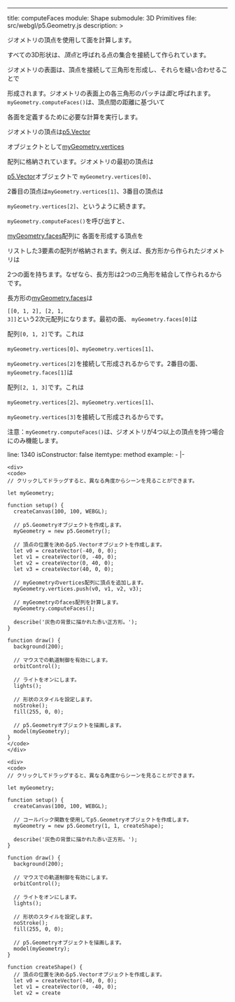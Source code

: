 ---
title: computeFaces
module: Shape
submodule: 3D Primitives
file: src/webgl/p5.Geometry.js
description: >
  <p>ジオメトリの頂点を使用して面を計算します。</p>

  <p>すべての3D形状は、<em>頂点</em>と呼ばれる点の集合を接続して作られています。

  ジオメトリの表面は、頂点を接続して三角形を形成し、それらを縫い合わせることで

  形成されます。ジオメトリの表面上の各三角形のパッチは<em>面</em>と呼ばれます。
  <code>myGeometry.computeFaces()</code>は、頂点間の距離に基づいて

  各面を定義するために必要な計算を実行します。</p>

  <p>ジオメトリの頂点は<a href="/reference/p5/p5.Vector">p5.Vector</a>

  オブジェクトとして<a href="/reference/p5.Geometry/vertices/">myGeometry.vertices</a>

  配列に格納されています。ジオメトリの最初の頂点は

  <a href="/reference/p5/p5.Vector">p5.Vector</a>オブジェクトで
  <code>myGeometry.vertices[0]</code>、

  2番目の頂点は<code>myGeometry.vertices[1]</code>、3番目の頂点は

  <code>myGeometry.vertices[2]</code>、というように続きます。</p>

  <p><code>myGeometry.computeFaces()</code>を呼び出すと、

  <a href="/reference/p5.Geometry/faces/">myGeometry.faces</a>配列に
  各面を形成する頂点を

  リストした3要素の配列が格納されます。例えば、長方形から作られたジオメトリは

  2つの面を持ちます。なぜなら、長方形は2つの三角形を結合して作られるからです。

  長方形の<a href="/reference/p5.Geometry/faces/">myGeometry.faces</a>は

  <code>[[0, 1, 2], [2, 1, 3]]</code>という2次元配列になります。最初の面、
  <code>myGeometry.faces[0]</code>は

  配列<code>[0, 1, 2]</code>です。これは

  <code>myGeometry.vertices[0]</code>、<code>myGeometry.vertices[1]</code>、

  <code>myGeometry.vertices[2]</code>を接続して形成されるからです。2番目の面、
  <code>myGeometry.faces[1]</code>は

  配列<code>[2, 1, 3]</code>です。これは

  <code>myGeometry.vertices[2]</code>、<code>myGeometry.vertices[1]</code>、

  <code>myGeometry.vertices[3]</code>を接続して形成されるからです。</p>

  <p>注意：<code>myGeometry.computeFaces()</code>は、ジオメトリが4つ以上の頂点を持つ場合にのみ機能します。</p>
line: 1340
isConstructor: false
itemtype: method
example:
  - |-

    <div>
    <code>
    // クリックしてドラッグすると、異なる角度からシーンを見ることができます。

    let myGeometry;

    function setup() {
      createCanvas(100, 100, WEBGL);

      // p5.Geometryオブジェクトを作成します。
      myGeometry = new p5.Geometry();

      // 頂点の位置を決めるp5.Vectorオブジェクトを作成します。
      let v0 = createVector(-40, 0, 0);
      let v1 = createVector(0, -40, 0);
      let v2 = createVector(0, 40, 0);
      let v3 = createVector(40, 0, 0);

      // myGeometryのvertices配列に頂点を追加します。
      myGeometry.vertices.push(v0, v1, v2, v3);

      // myGeometryのfaces配列を計算します。
      myGeometry.computeFaces();

      describe('灰色の背景に描かれた赤い正方形。');
    }

    function draw() {
      background(200);

      // マウスでの軌道制御を有効にします。
      orbitControl();

      // ライトをオンにします。
      lights();

      // 形状のスタイルを設定します。
      noStroke();
      fill(255, 0, 0);

      // p5.Geometryオブジェクトを描画します。
      model(myGeometry);
    }
    </code>
    </div>

    <div>
    <code>
    // クリックしてドラッグすると、異なる角度からシーンを見ることができます。

    let myGeometry;

    function setup() {
      createCanvas(100, 100, WEBGL);

      // コールバック関数を使用してp5.Geometryオブジェクトを作成します。
      myGeometry = new p5.Geometry(1, 1, createShape);

      describe('灰色の背景に描かれた赤い正方形。');
    }

    function draw() {
      background(200);

      // マウスでの軌道制御を有効にします。
      orbitControl();

      // ライトをオンにします。
      lights();

      // 形状のスタイルを設定します。
      noStroke();
      fill(255, 0, 0);

      // p5.Geometryオブジェクトを描画します。
      model(myGeometry);
    }

    function createShape() {
      // 頂点の位置を決めるp5.Vectorオブジェクトを作成します。
      let v0 = createVector(-40, 0, 0);
      let v1 = createVector(0, -40, 0);
      let v2 = create